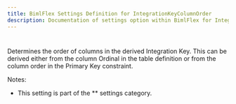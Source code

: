 ---
title: BimlFlex Settings Definition for IntegrationKeyColumnOrder
description: Documentation of settings option within BimlFlex for IntegrationKeyColumnOrder
---
<head>
  <meta name="varigenceProduct" content="BimlFlex"></meta>
  <meta name="varigenceArticleType" content="Reference"></meta>
</head>


# 

Determines the order of columns in the derived Integration Key. This can be derived either from the column Ordinal in the table definition or from the column order in the Primary Key constraint.

Notes:

* This setting is part of the ** settings category.

